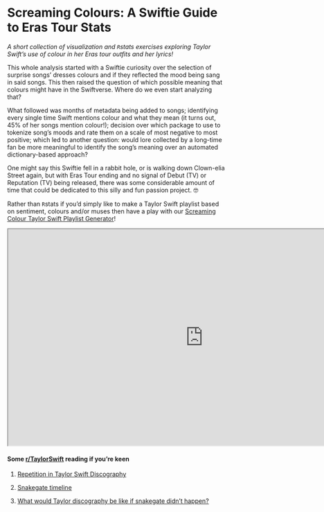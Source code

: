 # Screaming Colours: A Swiftie Guide to Eras Tour Stats {.unnumbered}

*A short collection of visualization and `R`stats exercises exploring Taylor Swift's use of colour in her Eras tour outfits and her lyrics!*

This whole analysis started with a Swiftie curiosity over the selection of surprise songs' dresses colours and if they reflected the mood being sang in said songs. This then raised the question of which possible meaning that colours might have in the Swiftverse. Where do we even start analyzing that?

What followed was months of metadata being added to songs; identifying every single time Swift mentions colour and what they mean (it turns out, 45% of her songs mention colour!); decision over which package to use to tokenize song's moods and rate them on a scale of most negative to most positive; which led to another question: would lore collected by a long-time fan be more meaningful to identify the song's meaning over an automated dictionary-based approach?

One might say this Swiftie fell in a rabbit hole, or is walking down Clown-elia Street again, but with Eras Tour ending and no signal of Debut (TV) or Reputation (TV) being released, there was some considerable amount of time that could be dedicated to this silly and fun passion project. 🤓

Rather than `R`stats if you'd simply like to make a Taylor Swift playlist based on sentiment, colours and/or muses then have a play with our [Screaming Colour Taylor Swift Playlist Generator](https://marinaklemm.shinyapps.io/screamingcolor/)!

<iframe src="https://marinaklemm.shinyapps.io/screamingcolor/" height="500" width="900" title="Screaming Colour Taylor Swift Playlist Generator">

</iframe>

#### Some [r/TaylorSwift](https://www.reddit.com/r/TaylorSwift) reading if you're keen {.unnumbered}

1.  [Repetition in Taylor Swift Discography](https://www.reddit.com/r/TaylorSwift/comments/17linx2/taylor_swift_songs_ordered_by_how_many_times_the/)

2.  [Snakegate timeline](https://www.cosmopolitan.com/uk/entertainment/news/a41965/taylor-swift-kanye-west-feud-timeline/)

3.  [What would Taylor discography be like if snakegate didn't happen?](https://www.reddit.com/r/TaylorSwift/comments/192w7pv/what_would_taylors_6th_album_be_if_it_wasnt_for/)

